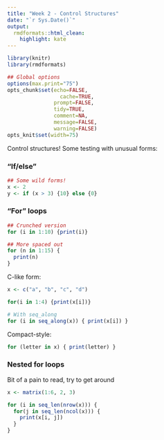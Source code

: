 ```yaml
---
title: "Week 2 - Control Structures"
date: "`r Sys.Date()`"
output:
  rmdformats::html_clean:
    highlight: kate
---
```



```r
library(knitr)
library(rmdformats)

## Global options
options(max.print="75")
opts_chunk$set(echo=FALSE,
	             cache=TRUE,
               prompt=FALSE,
               tidy=TRUE,
               comment=NA,
               message=FALSE,
               warning=FALSE)
opts_knit$set(width=75)
```

Control structures!
Some testing with unusual forms:

### "If/else"

```r
## Some wild forms!
x <- 2
y <- if (x > 3) {10} else {0}
```

### "For" loops

```r
## Crunched version
for (i in 1:10) {print(i)}

## More spaced out
for (n in 1:15) {
  print(n)
}

```

C-like form:

```r
x <- c("a", "b", "c", "d")

for(i in 1:4) {print(x[i])}
```

```r
# With seq_along
for (i in seq_along(x)) { print(x[i]) }
```

Compact-style:

```r
for (letter in x) { print(letter) }
```

### Nested for loops

Bit of a pain to read, try to get around

```r
x <- matrix(1:6, 2, 3)

for (i in seq_len(nrow(x))) {
  for(j in seq_len(ncol(x))) {
    print(x[i, j])
  }
}
```















